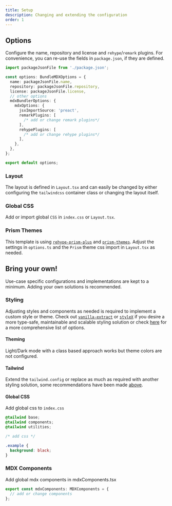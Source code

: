 ```yaml
---
title: Setup
description: Changing and extending the configuration
order: 1
---
```


## Options

Configure the name, repository and license and `rehype`/`remark` plugins.
For convenience, you can re-use the fields in `package.json`, if they are defined.

```ts {4-6,8-13} showLineNumbers
import packageJsonFile from './package.json';

const options: BundleMDXOptions = {
  name: packageJsonFile.name,
  repository: packageJsonFile.repository,
  license: packageJsonFile.license,
  // other options
  mdxBundlerOptions: {
    mdxOptions: {
      jsxImportSource: 'preact',
      remarkPlugins: [
        /* add or change remark plugins*/
      ],
      rehypePlugins: [
        /* add or change rehype plugins*/
      ],
    },
  },
};

export default options;
```

### Layout

The layout is defined in `Layout.tsx` and can easily be changed by either configuring the `tailwindcss` container class or changing the layout itself.

### Global CSS

Add or import global `CSS` in `index.css` or `Layout.tsx`.

### Prism Themes

This template is using [`rehype-prism-plus`](https://www.npmjs.com/package/rehype-prism-plus) and [`prism-themes`](https://github.com/PrismJS/prism-themes).
Adjust the settings in `options.ts` and the `Prism` theme css import in `Layout.tsx` as needed.

## Bring your own!

Use-case specific configurations and implementations are kept to a minimum. Adding your own solutions is recommended.

### Styling

Adjusting styles and components as needed is required to implement a custom style or theme.
Check out [`vanilla-extract`](https://vanilla-extract.style/) or [`styleX`](https://stylexjs.com/) if you desire a more type-safe, maintainable and scalable styling solution or check [here](https://vike.dev/tailwind-css) for a more comprehensive list of options.

#### Theming

Light/Dark mode with a class based approach works but theme colors are not configured.

#### Tailwind

Extend the `tailwind.config` or replace as much as required with another styling solution, some recommendations have been made [above](#styling).

#### Global CSS

Add global css to `index.css`

```css {7,8,9} showLineNumbers
@tailwind base;
@tailwind components;
@tailwind utilities;

/* add css */

.example {
  background: black;
}
```

### MDX Components

Add global mdx components in mdxComponents.tsx

```ts {2}
export const mdxComponents: MDXComponents = {
  // add or change components
};
```
